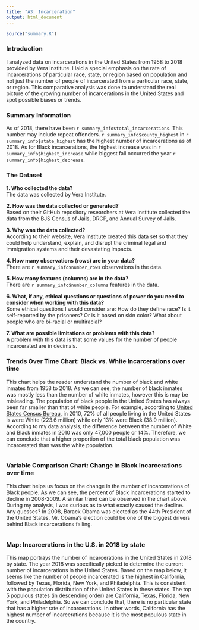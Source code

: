 ```yaml
---
title: "A3: Incarceration"
output: html_document
---
```

```r
source("summary.R")
```
### Introduction

I analyzed data on incarcerations in the United States from 1958 to 2018 provided by Vera Institute. I laid a special emphasis on the rate of incarcerations of particular race, state, or region based on population and not just the number of people of incarcerated from a particular race, state, or region. This comparative analysis was done to understand the real picture of the growing number of incarcerations in the United States and spot possible biases or trends.

### Summary Information

As of 2018, there have been `r summary_info$total_incarcerations`. This number may include repeat offenders. `r summary_info$county_highest` in `r summary_info$state_highest` has the highest number of incarcerations as of 2018. As for Black incarcerations, the highest increase was in `r summary_info$highest_increase` while biggest fall occurred the year `r summary_info$highest_decrease`. 

### The Dataset

**1. Who collected the data?** <br> The data was collected by Vera Institute. <p>
**2. How was the data collected or generated?** <br> Based on their GitHub repository researchers at Vera Institute collected the data from the BJS Census of Jails, DRCP, and Annual Survey of Jails. <p>
**3. Why was the data collected?** <br> According to their website, Vera Institute created this data set so that they could help understand, explain, and disrupt the criminal legal and immigration systems and their devastating impacts.<p>
**4. How many observations (rows) are in your data?** <br> There are `r summary_info$number_rows` observations in the data.<p>
**5. How many features (columns) are in the data?** <br> There are `r summary_info$number_columns` features in the data. <p>
**6. What, if any, ethical questions or questions of power do you need to consider when working with this data?** <br> Some ethical questions I would consider are: How do they define race? Is it self-reported by the prisoners? Or is it based on skin color? What about people who are bi-racial or multiracial? <p>
**7. What are possible limitations or problems with this data?** <br> A problem with this data is that some values for the number of people incarcerated are in decimals. 

### Trends Over Time Chart: Black vs. White Incarcerations over time

This chart helps the reader understand the number of black and white inmates from 1958 to 2018. As we can see, the number of black inmates was mostly less than the number of white inmates, however this is may be misleading. The population of black people in the United States has always been far smaller than that of white people. For example, according to [United States Census Bureau ](https://www.census.gov/newsroom/releases/archives/2010_census/cb11-cn125.html#:~:text=This%20group%20totaled%20299.7%20million,percent%20of%20the%20total%20population.), in 2010, 72% of all people living in the United States is were White (223.6 million) while only 13% were Black (38.9 million). According to my data analysis, the difference between the number of White and Black inmates in 2010 was only 47,000 people or 14%. Therefore, we can conclude that a higher proportion of the total black population was incarcerated than was the white population.

```r
```

### Variable Comparison Chart: Change in Black Incarcerations over time

This chart helps us focus on the change in the number of incarcerations of Black people. As we can see, the percent of Black incarcerations started to decline in 2008-2009. A similar trend can be observed in the chart above. During my analysis, I was curious as to what exactly caused the decline. Any guesses? In 2008, Barack Obama was elected as the 44th President of the United States. Mr. Obama's election could be one of the biggest drivers behind Black incarcerations falling.

```r
```

### Map: Incarcerations in the U.S. in 2018 by state

This map portrays the number of incarcerations in the United States in 2018 by state. The year 2018 was specifically picked to determine the current number of incarcerations in the United States. Based on the map below, it seems like the number of people incarcerated is the highest in California, followed by Texas, Florida, New York, and Philadelphia. This is consistent with the population distribution of the United States in these states. The top 5 populous states (in descending order) are California, Texas, Florida, New York, and Philadelphia. So we can conclude that, there is no particular state that has a higher rate of incarcerations. In other words, California has the highest number of incarcerations because it is the most populous state in the country.

```r
```